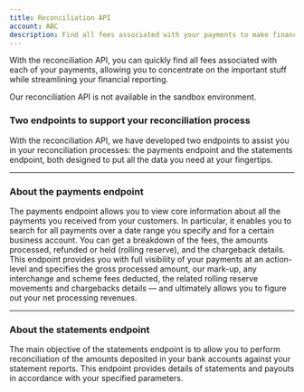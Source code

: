 ```yaml
---
title: Reconciliation API
account: ABC
description: Find all fees associated with your payments to make financial reporting easy.
---
```


With the reconciliation API, you can quickly find all fees associated with each of your payments, allowing you to concentrate on the important stuff while streamlining your financial reporting.

<TipBox variant="note">

Our reconciliation API is not available in the sandbox environment.

</TipBox>

### Two endpoints to support your reconciliation process

With the reconciliation API, we have developed two endpoints to assist you in your reconciliation processes: the payments endpoint and the statements endpoint, both designed to put all the data you need at your fingertips.

---

### About the payments endpoint

The payments endpoint allows you to view core information about all the payments you received from your customers. In particular, it enables you to search for all payments over a date range you specify and for a certain business account. You can get a breakdown of the fees, the amounts processed, refunded or held (rolling reserve), and the chargeback details. This endpoint provides you with full visibility of your payments at an action-level and specifies the gross processed amount, our mark-up, any interchange and scheme fees deducted, the related rolling reserve movements and chargebacks details — and ultimately allows you to figure out your net processing revenues.

---

### About the statements endpoint

The main objective of the statements endpoint is to allow you to perform reconciliation of the amounts deposited in your bank accounts against your statement reports. This endpoint provides details of statements and payouts in accordance with your specified parameters.
